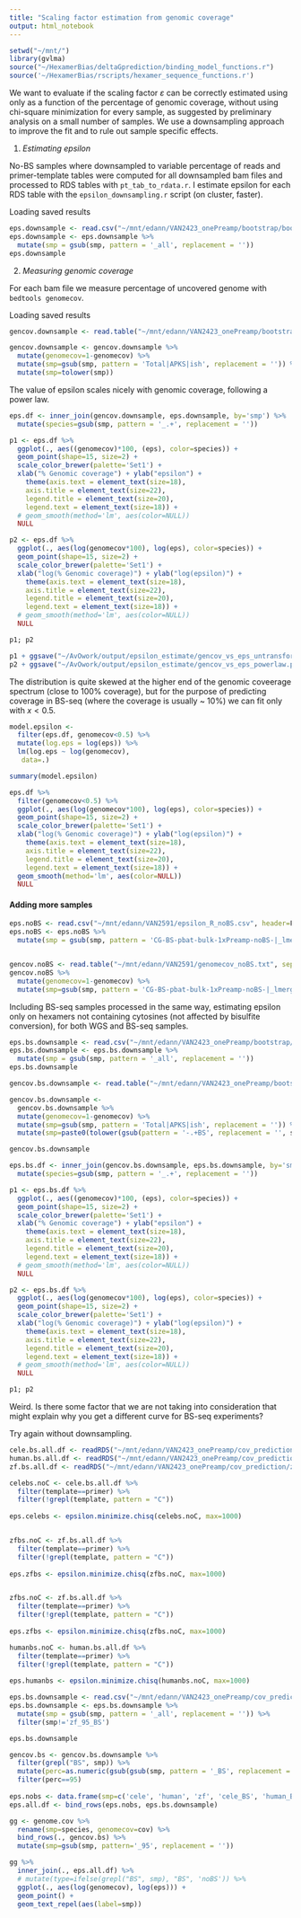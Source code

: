 ```yaml
---
title: "Scaling factor estimation from genomic coverage"
output: html_notebook
---
```

```r
setwd("~/mnt/")
library(gvlma)
source("~/HexamerBias/deltaGprediction/binding_model_functions.r")
source('~/HexamerBias/rscripts/hexamer_sequence_functions.r')
```

We want to evaluate if the scaling factor $\varepsilon$ can be correctly estimated using only as a function of the percentage of genomic coverage, without using chi-square minimization for every sample, as suggested by preliminary analysis on a small number of samples. We use a downsampling approach to improve the fit and to rule out sample specific effects.

1. *Estimating epsilon*

No-BS samples where downsampled to variable percentage of reads and primer-template tables were computed for all downsampled bam files and processed to RDS tables with ```pt_tab_to_rdata.r```. I estimate epsilon for each RDS table with the ```epsilon_downsampling.r``` script (on cluster, faster).

Loading saved results
```r
eps.downsample <- read.csv("~/mnt/edann/VAN2423_onePreamp/bootstrap/bootstrap_epsilon_noBS.txt", header=F, col.names = c('smp', 'eps'))
eps.downsample <- eps.downsample %>%
  mutate(smp = gsub(smp, pattern = '_all', replacement = ''))
eps.downsample
```

2. *Measuring genomic coverage*

For each bam file we measure percentage of uncovered genome with ```bedtools genomecov```.

Loading saved results
```r
gencov.downsample <- read.table("~/mnt/edann/VAN2423_onePreamp/bootstrap/bootstrap_genomecov.tsv", sep='\t', header=F, col.names = c('smp', 'genomecov'))

gencov.downsample <- gencov.downsample %>%
  mutate(genomecov=1-genomecov) %>%
  mutate(smp=gsub(smp, pattern = 'Total|APKS|ish', replacement = '')) %>%
  mutate(smp=tolower(smp)) 
```

The value of epsilon scales nicely with genomic coverage, following a power law. 
```r
eps.df <- inner_join(gencov.downsample, eps.downsample, by='smp') %>%
  mutate(species=gsub(smp, pattern = '_.+', replacement = '')) 

p1 <- eps.df %>%
  ggplot(., aes((genomecov)*100, (eps), color=species)) +
  geom_point(shape=15, size=2) +
  scale_color_brewer(palette='Set1') +
  xlab("% Genomic coverage") + ylab("epsilon") +
    theme(axis.text = element_text(size=18),
    axis.title = element_text(size=22),
    legend.title = element_text(size=20),
    legend.text = element_text(size=18)) +
  # geom_smooth(method='lm', aes(color=NULL))
  NULL

p2 <- eps.df %>%
  ggplot(., aes(log(genomecov*100), log(eps), color=species)) +
  geom_point(shape=15, size=2) +
  scale_color_brewer(palette='Set1') +
  xlab("log(% Genomic coverage)") + ylab("log(epsilon)") +
    theme(axis.text = element_text(size=18),
    axis.title = element_text(size=22),
    legend.title = element_text(size=20),
    legend.text = element_text(size=18)) +
  # geom_smooth(method='lm', aes(color=NULL))
  NULL

p1; p2

```

```r
p1 + ggsave("~/AvOwork/output/epsilon_estimate/gencov_vs_eps_untransformed.pdf")
p2 + ggsave("~/AvOwork/output/epsilon_estimate/gencov_vs_eps_powerlaw.pdf")
```

The distribution is quite skewed at the higher end of the genomic coveerage spectrum (close to 100% coverage), but for the purpose of predicting coverage in BS-seq (where the coverage is usually ~ 10%) we can fit only with $x<0.5$.
```r
model.epsilon <- 
  filter(eps.df, genomecov<0.5) %>%
  mutate(log.eps = log(eps)) %>%
  lm(log.eps ~ log(genomecov), 
   data=.)

summary(model.epsilon)
```

```r
eps.df %>%
  filter(genomecov<0.5) %>%
  ggplot(., aes(log(genomecov*100), log(eps), color=species)) +
  geom_point(shape=15, size=2) +
  scale_color_brewer(palette='Set1') +
  xlab("log(% Genomic coverage)") + ylab("log(epsilon)") +
    theme(axis.text = element_text(size=18),
    axis.title = element_text(size=22),
    legend.title = element_text(size=20),
    legend.text = element_text(size=18)) +
  geom_smooth(method='lm', aes(color=NULL))
  NULL
```

#### Adding more samples ####
```r
eps.noBS <- read.csv("~/mnt/edann/VAN2591/epsilon_R_noBS.csv", header=F, col.names = c('smp', 'eps'))
eps.noBS <- eps.noBS %>%
  mutate(smp = gsub(smp, pattern = 'CG-BS-pbat-bulk-1xPreamp-noBS-|_lmerged_R1.ptCounts.qualFilt.csv', replacement = ''))


gencov.noBS <- read.table("~/mnt/edann/VAN2591/genomecov_noBS.txt", sep='\t', header=F, col.names = c('smp', 'genomecov'))
gencov.noBS %>%
  mutate(genomecov=1-genomecov) %>%
  mutate(smp=gsub(smp, pattern = 'CG-BS-pbat-bulk-1xPreamp-noBS-|_lmerged_R1.ptCounts.qualFilt.csv',  replacement = '')) 
```



Including BS-seq samples processed in the same way, estimating epsilon only on hexamers not containing cytosines (not affected by bisulfite conversion), for both WGS and BS-seq samples.
```r
eps.bs.downsample <- read.csv("~/mnt/edann/VAN2423_onePreamp/bootstrap/bootstrap_epsilon_BS.txt", header=F, col.names = c('smp', 'eps'))
eps.bs.downsample <- eps.bs.downsample %>%
  mutate(smp = gsub(smp, pattern = '_all', replacement = ''))
eps.bs.downsample 
```
```r
gencov.bs.downsample <- read.table("~/mnt/edann/VAN2423_onePreamp/bootstrap/bootstrap_genomecov_wBS.tsv", sep='\t', header=F, col.names = c('smp', 'genomecov'))

gencov.bs.downsample <- 
  gencov.bs.downsample %>%
  mutate(genomecov=1-genomecov) %>%
  mutate(smp=gsub(smp, pattern = 'Total|APKS|ish', replacement = '')) %>%
  mutate(smp=paste0(tolower(gsub(pattern = '-.+BS', replacement = '', smp)), ifelse(grepl('with', smp), '_BS', ''))) 

gencov.bs.downsample
```
```r
eps.bs.df <- inner_join(gencov.bs.downsample, eps.bs.downsample, by='smp') %>%
  mutate(species=gsub(smp, pattern = '_.+', replacement = '')) 

p1 <- eps.bs.df %>%
  ggplot(., aes((genomecov)*100, (eps), color=species)) +
  geom_point(shape=15, size=2) +
  scale_color_brewer(palette='Set1') +
  xlab("% Genomic coverage") + ylab("epsilon") +
    theme(axis.text = element_text(size=18),
    axis.title = element_text(size=22),
    legend.title = element_text(size=20),
    legend.text = element_text(size=18)) +
  # geom_smooth(method='lm', aes(color=NULL))
  NULL

p2 <- eps.bs.df %>%
  ggplot(., aes(log(genomecov*100), log(eps), color=species)) +
  geom_point(shape=15, size=2) +
  scale_color_brewer(palette='Set1') +
  xlab("log(% Genomic coverage)") + ylab("log(epsilon)") +
    theme(axis.text = element_text(size=18),
    axis.title = element_text(size=22),
    legend.title = element_text(size=20),
    legend.text = element_text(size=18)) +
  # geom_smooth(method='lm', aes(color=NULL))
  NULL

p1; p2


```

Weird. Is there some factor that we are not taking into consideration that might explain why you get a different curve for BS-seq experiments? 

Try again without downsampling.
```r
cele.bs.all.df <- readRDS("~/mnt/edann/VAN2423_onePreamp/cov_prediction/cele_BS_all.RDS")
human.bs.all.df <- readRDS("~/mnt/edann/VAN2423_onePreamp/cov_prediction/human_BS_all.RDS")
zf.bs.all.df <- readRDS("~/mnt/edann/VAN2423_onePreamp/cov_prediction/zf_BS_all.RDS")
```

```r
celebs.noC <- cele.bs.all.df %>%
  filter(template==primer) %>%
  filter(!grepl(template, pattern = "C"))
  
eps.celebs <- epsilon.minimize.chisq(celebs.noC, max=1000)


zfbs.noC <- zf.bs.all.df %>%
  filter(template==primer) %>%
  filter(!grepl(template, pattern = "C"))
  
eps.zfbs <- epsilon.minimize.chisq(zfbs.noC, max=1000)


zfbs.noC <- zf.bs.all.df %>%
  filter(template==primer) %>%
  filter(!grepl(template, pattern = "C"))
  
eps.zfbs <- epsilon.minimize.chisq(zfbs.noC, max=1000)

humanbs.noC <- human.bs.all.df %>%
  filter(template==primer) %>%
  filter(!grepl(template, pattern = "C"))
  
eps.humanbs <- epsilon.minimize.chisq(humanbs.noC, max=1000)

```

```r
eps.bs.downsample <- read.csv("~/mnt/edann/VAN2423_onePreamp/cov_prediction/bootstrap_epsilon.txt", header=F, col.names = c('smp', 'eps'))
eps.bs.downsample <- eps.bs.downsample %>%
  mutate(smp = gsub(smp, pattern = '_all', replacement = '')) %>%
  filter(smp!='zf_95_BS')

eps.bs.downsample
```

```r
gencov.bs <- gencov.bs.downsample %>%
  filter(grepl("BS", smp)) %>%
  mutate(perc=as.numeric(gsub(gsub(smp, pattern = '_BS', replacement = ''), pattern='.*_', replacement = ''))) %>%
  filter(perc==95)
  
eps.nobs <- data.frame(smp=c('cele', 'human', 'zf', 'cele_BS', 'human_BS', 'zf_BS'), eps=c(chi.cele.onlyC, chi.human.onlyC, chi.zf.onlyC))
eps.all.df <- bind_rows(eps.nobs, eps.bs.downsample)

gg <- genome.cov %>%
  rename(smp=species, genomecov=cov) %>%
  bind_rows(., gencov.bs) %>%
  mutate(smp=gsub(smp, pattern='_95', replacement = ''))

gg %>%
  inner_join(., eps.all.df) %>%
  # mutate(type=ifelse(grepl("BS", smp), "BS", 'noBS')) %>%
  ggplot(., aes(log(genomecov), log(eps))) + 
  geom_point() +
  geom_text_repel(aes(label=smp))
```

